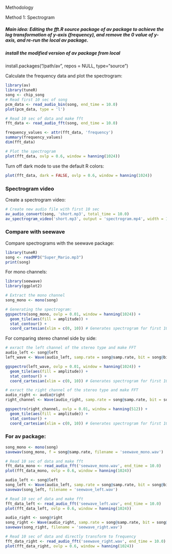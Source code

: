 Methodology

Method 1: Spectrogram 

#####  Main idea: Editing the fft.R source package of av package to achieve the log transformation of y-axis (frequency), and remove the 0 value of y-axis, and re-run the local av package.



##### install the modified version of av package from local
install.packages("/path/av", repos = NULL, type="source")

Calculate the frequency data and plot the spectrogram:

```r
library(av)
library(tuneR)
song <- chip_song
# Read first 10 sec of song
pcm_data <- read_audio_bin(song, end_time = 10.0)
plot(pcm_data, type = 'l')

# Read 10 sec of data and make fft
fft_data <- read_audio_fft(song, end_time = 10.0)

frequency_values <- attr(fft_data, 'frequency')
summary(frequency_values)
dim(fft_data)

# Plot the spectrogram
plot(fft_data, ovlp = 0.6, window = hanning(1024))
```

Turn off dark mode to use the default R colors:

```r
plot(fft_data, dark = FALSE, ovlp = 0.6, window = hanning(1024))
```

### Spectrogram video

Create a spectrogram video:

```r
# Create new audio file with first 10 sec
av_audio_convert(song, 'short.mp3', total_time = 10.0)
av_spectrogram_video('short.mp3', output = 'spectrogram.mp4', width = 1280, height = 720, res = 144)
```

### Compare with seewave

Compare spectrograms with the seewave package:

```r
library(tuneR)
song <- readMP3("Super_Mario.mp3")
print(song)
```

For mono channels:

```r
library(seewave)
library(ggplot2)

# Extract the mono channel
song_mono <- mono(song)

# Generating the spectrogram:
ggspectro(song_mono, ovlp = 0.01, window = hanning(1024)) + 
  geom_tile(aes(fill = amplitude)) + 
  stat_contour() + 
  coord_cartesian(xlim = c(0, 10)) # Generates spectrogram for first 10 seconds only
```

For comparing stereo channel side by side:

```r
# exract the left channel of the stereo type and make FFT
audio_left <- song@left
left_wave <- Wave(audio_left, samp.rate = song@samp.rate, bit = song@bit)

ggspectro(left_wave, ovlp = 0.01, window = hanning(1024)) + 
  geom_tile(aes(fill = amplitude)) + 
  stat_contour() + 
  coord_cartesian(xlim = c(0, 10)) # Generates spectrogram for first 10 seconds only
```

```r
# exract the right channel of the stereo type and make FFT
audio_right <- audio@right
right_channel <- Wave(audio_right, samp.rate = song@samp.rate, bit = song@bit)

ggspectro(right_channel, ovlp = 0.01, window = hanning(512)) + 
  geom_tile(aes(fill = amplitude)) + 
  stat_contour() + 
  coord_cartesian(xlim = c(0, 10)) # Generates spectrogram for first 10 seconds only
```

### For av package:

```r
song_mono <- mono(song)
savewav(song_mono, f = song@samp.rate, filename = 'seewave_mono.wav')

# Read 10 sec of data and make fft
fft_data_mono <- read_audio_fft('seewave_mono.wav', end_time = 10.0)
plot(fft_data_mono, ovlp = 0.6, window = hanning(1024))
```

```r
audio_left <- song@left
song_left <- Wave(audio_left, samp.rate = song@samp.rate, bit = song@bit)
savewav(song_left, filename = 'seewave_left.wav')

# Read 10 sec of data and make fft
fft_data_left <- read_audio_fft('seewave_left.wav', end_time = 10.0)
plot(fft_data_left, ovlp = 0.6, window = hanning(1024))
```

```r
audio_right <- song@right
song_right <- Wave(audio_right, samp.rate = song@samp.rate, bit = song@bit)
savewav(song_right, filename = 'seewave_right.wav')

# Read 10 sec of data and directly transform to frequency
fft_data_right <- read_audio_fft('seewave_right.wav', end_time = 10.0)
plot(fft_data_right, ovlp = 0.6, window = hanning(1024))
```